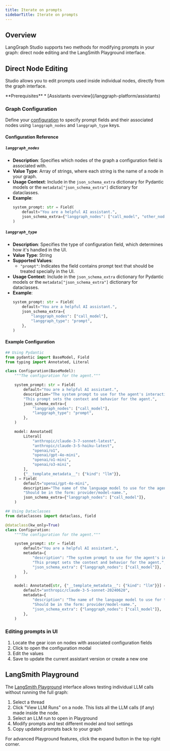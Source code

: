 ```yaml
---
title: Iterate on prompts
sidebarTitle: Iterate on prompts
---
```

## Overview

LangGraph Studio supports two methods for modifying prompts in your graph: direct node editing and the LangSmith Playground interface.

## Direct Node Editing

Studio allows you to edit prompts used inside individual nodes, directly from the graph interface.

<Info>
**Prerequisites**
* [Assistants overview](/langgraph-platform/assistants)
</Info>

### Graph Configuration

Define your [configuration](/oss/langgraph/use-graph-api#add-runtime-configuration) to specify prompt fields and their associated nodes using `langgraph_nodes` and `langgraph_type` keys.

#### Configuration Reference

##### `langgraph_nodes`

* **Description**: Specifies which nodes of the graph a configuration field is associated with.
* **Value Type**: Array of strings, where each string is the name of a node in your graph.
* **Usage Context**: Include in the `json_schema_extra` dictionary for Pydantic models or the `metadata["json_schema_extra"]` dictionary for dataclasses.
* **Example**:
  ```python
  system_prompt: str = Field(
      default="You are a helpful AI assistant.",
      json_schema_extra={"langgraph_nodes": ["call_model", "other_node"]},
  )
  ```

##### `langgraph_type`

* **Description**: Specifies the type of configuration field, which determines how it's handled in the UI.
* **Value Type**: String
* **Supported Values**:
  * `"prompt"`: Indicates the field contains prompt text that should be treated specially in the UI.
* **Usage Context**: Include in the `json_schema_extra` dictionary for Pydantic models or the `metadata["json_schema_extra"]` dictionary for dataclasses.
* **Example**:
  ```python
  system_prompt: str = Field(
      default="You are a helpful AI assistant.",
      json_schema_extra={
          "langgraph_nodes": ["call_model"],
          "langgraph_type": "prompt",
      },
  )
  ```

#### Example Configuration

```python
## Using Pydantic
from pydantic import BaseModel, Field
from typing import Annotated, Literal

class Configuration(BaseModel):
    """The configuration for the agent."""

    system_prompt: str = Field(
        default="You are a helpful AI assistant.",
        description="The system prompt to use for the agent's interactions. "
        "This prompt sets the context and behavior for the agent.",
        json_schema_extra={
            "langgraph_nodes": ["call_model"],
            "langgraph_type": "prompt",
        },
    )

    model: Annotated[
        Literal[
            "anthropic/claude-3-7-sonnet-latest",
            "anthropic/claude-3-5-haiku-latest",
            "openai/o1",
            "openai/gpt-4o-mini",
            "openai/o1-mini",
            "openai/o3-mini",
        ],
        {"__template_metadata__": {"kind": "llm"}},
    ] = Field(
        default="openai/gpt-4o-mini",
        description="The name of the language model to use for the agent's main interactions. "
        "Should be in the form: provider/model-name.",
        json_schema_extra={"langgraph_nodes": ["call_model"]},
    )

## Using Dataclasses
from dataclasses import dataclass, field

@dataclass(kw_only=True)
class Configuration:
    """The configuration for the agent."""

    system_prompt: str = field(
        default="You are a helpful AI assistant.",
        metadata={
            "description": "The system prompt to use for the agent's interactions. "
            "This prompt sets the context and behavior for the agent.",
            "json_schema_extra": {"langgraph_nodes": ["call_model"]},
        },
    )

    model: Annotated[str, {"__template_metadata__": {"kind": "llm"}}] = field(
        default="anthropic/claude-3-5-sonnet-20240620",
        metadata={
            "description": "The name of the language model to use for the agent's main interactions. "
            "Should be in the form: provider/model-name.",
            "json_schema_extra": {"langgraph_nodes": ["call_model"]},
        },
    )

```

### Editing prompts in UI

1. Locate the gear icon on nodes with associated configuration fields
2. Click to open the configuration modal
3. Edit the values
4. Save to update the current assistant version or create a new one

## LangSmith Playground

The [LangSmith Playground](/langsmith/create-a-prompt) interface allows testing individual LLM calls without running the full graph:

1. Select a thread
2. Click "View LLM Runs" on a node. This lists all the LLM calls (if any) made inside the node.
3. Select an LLM run to open in Playground
4. Modify prompts and test different model and tool settings
5. Copy updated prompts back to your graph

For advanced Playground features, click the expand button in the top right corner.

